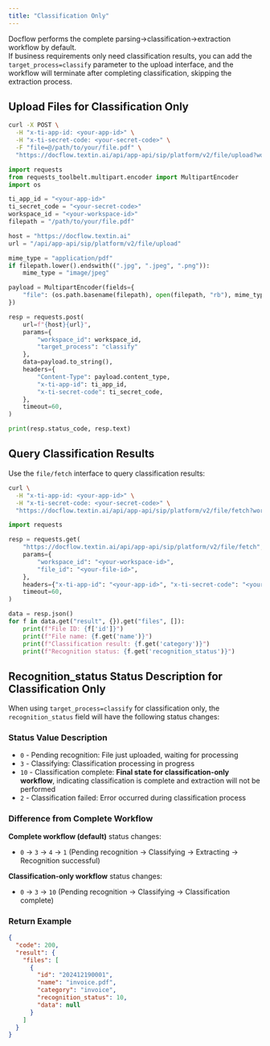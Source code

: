 ```yaml
---
title: "Classification Only"
---
```


Docflow performs the complete parsing-\>classification-\>extraction workflow by default.\
If business requirements only need classification results, you can add the `target_process=classify` parameter to the upload interface, and the workflow will terminate after completing classification, skipping the extraction process.

## Upload Files for Classification Only

<CodeGroup>

```bash curl icon=terminal wrap
curl -X POST \
  -H "x-ti-app-id: <your-app-id>" \
  -H "x-ti-secret-code: <your-secret-code>" \
  -F "file=@/path/to/your/file.pdf" \
  "https://docflow.textin.ai/api/app-api/sip/platform/v2/file/upload?workspace_id=<your-workspace-id>&target_process=classify"
```


```python Python expandable icon=python lines
import requests
from requests_toolbelt.multipart.encoder import MultipartEncoder
import os

ti_app_id = "<your-app-id>"
ti_secret_code = "<your-secret-code>"
workspace_id = "<your-workspace-id>"
filepath = "/path/to/your/file.pdf"

host = "https://docflow.textin.ai"
url = "/api/app-api/sip/platform/v2/file/upload"

mime_type = "application/pdf"
if filepath.lower().endswith((".jpg", ".jpeg", ".png")):
    mime_type = "image/jpeg"

payload = MultipartEncoder(fields={
    "file": (os.path.basename(filepath), open(filepath, "rb"), mime_type)
})

resp = requests.post(
    url=f"{host}{url}",
    params={
        "workspace_id": workspace_id,
        "target_process": "classify"
    },
    data=payload.to_string(),
    headers={
        "Content-Type": payload.content_type,
        "x-ti-app-id": ti_app_id,
        "x-ti-secret-code": ti_secret_code,
    },
    timeout=60,
)

print(resp.status_code, resp.text)
```

</CodeGroup>

## Query Classification Results

Use the `file/fetch` interface to query classification results:

<CodeGroup>

```bash curl icon=terminal wrap
curl \
  -H "x-ti-app-id: <your-app-id>" \
  -H "x-ti-secret-code: <your-secret-code>" \
  "https://docflow.textin.ai/api/app-api/sip/platform/v2/file/fetch?workspace_id=<your-workspace-id>&file_id=<your-file-id>"
```


```python Python expandable icon=python lines
import requests

resp = requests.get(
    "https://docflow.textin.ai/api/app-api/sip/platform/v2/file/fetch",
    params={
        "workspace_id": "<your-workspace-id>",
        "file_id": "<your-file-id>",
    },
    headers={"x-ti-app-id": "<your-app-id>", "x-ti-secret-code": "<your-secret-code>"},
    timeout=60,
)

data = resp.json()
for f in data.get("result", {}).get("files", []):
    print(f"File ID: {f['id']}")
    print(f"File name: {f.get('name')}")
    print(f"Classification result: {f.get('category')}")
    print(f"Recognition status: {f.get('recognition_status')}")
```

</CodeGroup>

## Recognition_status Status Description for Classification Only

When using `target_process=classify` for classification only, the `recognition_status` field will have the following status changes:

### Status Value Description

- `0` - Pending recognition: File just uploaded, waiting for processing
- `3` - Classifying: Classification processing in progress
- `10` - Classification complete: **Final state for classification-only workflow**, indicating classification is complete and extraction will not be performed
- `2` - Classification failed: Error occurred during classification process

### Difference from Complete Workflow

**Complete workflow (default)** status changes:

- `0` → `3` → `4` → `1` (Pending recognition → Classifying → Extracting → Recognition successful)

**Classification-only workflow** status changes:

- `0` → `3` → `10` (Pending recognition → Classifying → Classification complete)

### Return Example

```json expandable
{
  "code": 200,
  "result": {
    "files": [
      {
        "id": "202412190001",
        "name": "invoice.pdf",
        "category": "invoice",
        "recognition_status": 10,
        "data": null
      }
    ]
  }
}
```